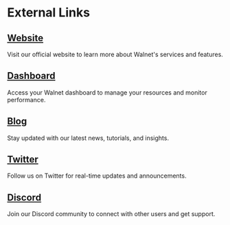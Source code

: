 # External Links

## [Website](https://walnet.io)

Visit our official website to learn more about Walnet's services and features.

## [Dashboard](https://app.walnet.io)

Access your Walnet dashboard to manage your resources and monitor performance.

## [Blog](https://blog.walnet.io)

Stay updated with our latest news, tutorials, and insights.

## [Twitter](https://twitter.com/walnetio)

Follow us on Twitter for real-time updates and announcements.

## [Discord](https://discord.gg/getgrass)

Join our Discord community to connect with other users and get support.
